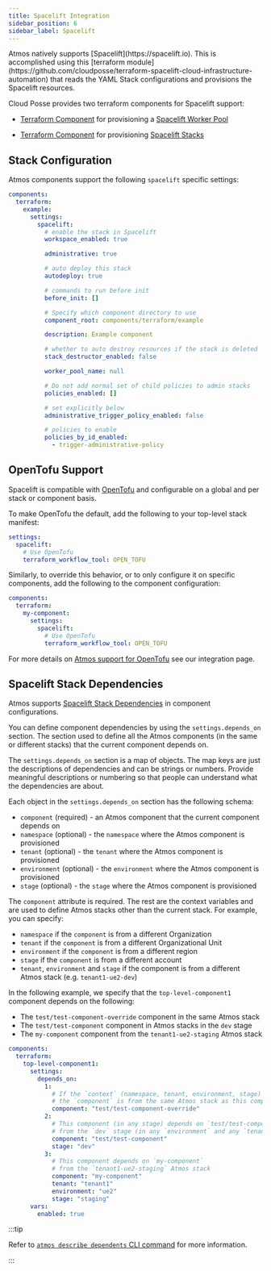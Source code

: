 ```yaml
---
title: Spacelift Integration
sidebar_position: 6
sidebar_label: Spacelift
---
```


<Intro>
Atmos natively supports [Spacelift](https://spacelift.io). This is accomplished using this [terraform module](https://github.com/cloudposse/terraform-spacelift-cloud-infrastructure-automation) that reads the YAML Stack configurations and provisions the Spacelift resources.
</Intro>

Cloud Posse provides two terraform components for Spacelift support:

- [Terraform Component](/components/components) for provisioning a
  [Spacelift Worker Pool](https://github.com/cloudposse/terraform-aws-components/tree/main/modules/spacelift/worker-pool)

- [Terraform Component](/components/components) for
  provisioning [Spacelift Stacks](https://github.com/cloudposse/terraform-aws-components/tree/main/modules/spacelift/admin-stack)

## Stack Configuration

Atmos components support the following `spacelift` specific settings:

```yaml
components:
  terraform:
    example:
      settings:
        spacelift:
          # enable the stack in Spacelift
          workspace_enabled: true

          administrative: true

          # auto deploy this stack
          autodeploy: true

          # commands to run before init
          before_init: []

          # Specify which component directory to use
          component_root: components/terraform/example

          description: Example component

          # whether to auto destroy resources if the stack is deleted
          stack_destructor_enabled: false

          worker_pool_name: null

          # Do not add normal set of child policies to admin stacks
          policies_enabled: []

          # set explicitly below
          administrative_trigger_policy_enabled: false

          # policies to enable
          policies_by_id_enabled:
            - trigger-administrative-policy
```


## OpenTofu Support

Spacelift is compatible with [OpenTofu](https://opentofu.org) and configurable on a global and per stack or component basis.

To make OpenTofu the default, add the following to your top-level stack manifest:

```yaml
settings:
  spacelift:
    # Use OpenTofu
    terraform_workflow_tool: OPEN_TOFU
```

Similarly, to override this behavior, or to only configure it on specific components, add the following to the component
configuration:

```yaml
components:
  terraform:
    my-component:
      settings:
        spacelift:
          # Use OpenTofu
          terraform_workflow_tool: OPEN_TOFU
```

For more details on [Atmos support for OpenTofu](/projects/configuration/opentofu) see our integration page.

## Spacelift Stack Dependencies

Atmos supports [Spacelift Stack Dependencies](https://docs.spacelift.io/concepts/stack/stack-dependencies) in component configurations.

You can define component dependencies by using the `settings.depends_on` section. The section used to define all the Atmos components (in
the same or different stacks) that the current component depends on.

The `settings.depends_on` section is a map of objects. The map keys are just the descriptions of dependencies and can be strings or numbers.
Provide meaningful descriptions or numbering so that people can understand what the dependencies are about.

Each object in the `settings.depends_on` section has the following schema:

- `component` (required) - an Atmos component that the current component depends on
- `namespace` (optional) - the `namespace` where the Atmos component is provisioned
- `tenant` (optional) - the `tenant` where the Atmos component is provisioned
- `environment` (optional) - the `environment` where the Atmos component is provisioned
- `stage` (optional) - the `stage` where the Atmos component is provisioned

The `component` attribute is required. The rest are the context variables and are used to define Atmos stacks other than the current stack.
For example, you can specify:

- `namespace` if the `component` is from a different Organization
- `tenant` if the `component` is from a different Organizational Unit
- `environment` if the `component` is from a different region
- `stage` if the `component` is from a different account
- `tenant`, `environment` and `stage` if the component is from a different Atmos stack (e.g. `tenant1-ue2-dev`)

In the following example, we specify that the `top-level-component1` component depends on the following:

- The `test/test-component-override` component in the same Atmos stack
- The `test/test-component` component in Atmos stacks in the `dev` stage
- The `my-component` component from the `tenant1-ue2-staging` Atmos stack

```yaml
components:
  terraform:
    top-level-component1:
      settings:
        depends_on:
          1:
            # If the `context` (namespace, tenant, environment, stage) is not provided,
            # the `component` is from the same Atmos stack as this component
            component: "test/test-component-override"
          2:
            # This component (in any stage) depends on `test/test-component`
            # from the `dev` stage (in any `environment` and any `tenant`)
            component: "test/test-component"
            stage: "dev"
          3:
            # This component depends on `my-component`
            # from the `tenant1-ue2-staging` Atmos stack
            component: "my-component"
            tenant: "tenant1"
            environment: "ue2"
            stage: "staging"
      vars:
        enabled: true
```

:::tip

Refer to [`atmos describe dependents` CLI command](/cli/commands/describe/dependents) for more information.

:::
